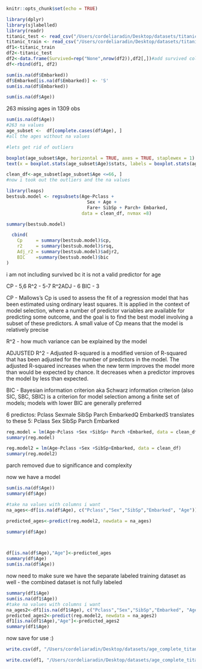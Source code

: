 
```r
knitr::opts_chunk$set(echo = TRUE)
```


```r
library(dplyr)
library(sjlabelled)
library(readr)
titanic_test <- read_csv("/Users/cordeliaradin/Desktop/datasets/titanic_test.csv")
titanic_train <- read_csv("/Users/cordeliaradin/Desktop/datasets/titanic_train.csv")
df1<-titanic_train
df2<-titanic_test
df2<-data.frame(Survived=rep("None",nrow(df2)),df2[,])#add survived column
df<-rbind(df1, df2)

sum(is.na(df$Embarked))
df$Embarked[is.na(df$Embarked)] <- 'S'
sum(is.na(df$Embarked))

sum(is.na(df$Age))

```

263 missing ages in 1309 obs

```r
sum(is.na(df$Age))
#263 na values
age_subset <-  df[complete.cases(df$Age), ] 
#all the ages without na values

#lets get rid of outliers

boxplot(age_subset$Age, horizontal = TRUE, axes = TRUE, staplewex = 1)
text(x = boxplot.stats(age_subset$Age)$stats, labels = boxplot.stats(age_subset$Age)$stats, y = 1.25)

clean_df<-age_subset[age_subset$Age <=66, ] 
#now i took out the outliers and the na values

```


```r
library(leaps)
bestsub.model <- regsubsets(Age~Pclass + 
                              Sex + Age + 
                              Fare+ SibSp + Parch+ Embarked, 
                            data = clean_df, nvmax =8)

summary(bestsub.model)

  cbind( 
    Cp     = summary(bestsub.model)$cp,
    r2     = summary(bestsub.model)$rsq,
    Adj_r2 = summary(bestsub.model)$adjr2,
    BIC    =summary(bestsub.model)$bic
)
```

i am not including survived bc it is not a valid predictor for age

CP - 5,6
R^2 - 5-7
R^2ADJ - 6
BIC - 3

CP - Mallows's Cp is used to assess the fit of a regression model that has been estimated using ordinary least squares. It is applied in the context of model selection, where a number of predictor variables are available for predicting some outcome, and the goal is to find the best model involving a subset of these predictors. A small value of Cp means that the model is relatively precise

R^2 - how much variance can be explained by the model

ADJUSTED R^2 - Adjusted R-squared is a modified version of R-squared that has been adjusted for the number of predictors in the model. The adjusted R-squared increases when the new term improves the model more than would be expected by chance. It decreases when a predictor improves the model by less than expected.

BIC - Bayesian information criterion aka Schwarz information criterion (also SIC, SBC, SBIC) is a criterion for model selection among a finite set of models; models with lower BIC are generally preferred

6 predictos: Pclass Sexmale SibSp Parch EmbarkedQ EmbarkedS
translates to these 5: Pclass Sex SibSp Parch Embarked

```r
reg.model = lm(Age~Pclass +Sex +SibSp+ Parch +Embarked, data = clean_df) 
summary(reg.model) 

```

```r

reg.model2 = lm(Age~Pclass +Sex +SibSp+Embarked, data = clean_df) 
summary(reg.model2) 
```
parch removed due to significance and complexity

now we have a model

```r
sum(is.na(df$Age))
summary(df$Age)

#take na values with columns i want
na_ages<-df[is.na(df$Age), c("Pclass","Sex","SibSp","Embarked", "Age")]

predicted_ages<-predict(reg.model2, newdata = na_ages)

summary(df$Age)




```


```r
df[is.na(df$Age),"Age"]<-predicted_ages
summary(df$Age)
sum(is.na(df$Age))
```

now need to make sure we have the separate labeled training dataset as well - the combined dataset is not fully labeled

```r
summary(df1$Age)
sum(is.na(df1$Age))
#take na values with columns i want
na_ages2<-df1[is.na(df1$Age), c("Pclass","Sex","SibSp","Embarked", "Age")]
predicted_ages2<-predict(reg.model2, newdata = na_ages2)
df1[is.na(df1$Age),"Age"]<-predicted_ages2
summary(df1$Age)
```

now save for use :)

```r
write.csv(df, "/Users/cordeliaradin/Desktop/datasets/age_complete_titanic.csv", row.names=FALSE)

write.csv(df1, "/Users/cordeliaradin/Desktop/datasets/age_complete_titanic_training.csv", row.names=FALSE)

```



